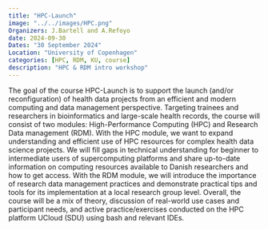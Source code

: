```yaml
---
title: "HPC-Launch"
image: "../../images/HPC.png"
Organizers: J.Bartell and A.Refoyo
date: 2024-09-30
Dates: "30 September 2024"
Location: "University of Copenhagen"
categories: [HPC, RDM, KU, course]
description: "HPC & RDM intro workshop"
---
```


The goal of the course HPC-Launch is to support the launch (and/or reconfiguration) of health data projects from an efficient and modern computing and data management perspective. Targeting trainees and researchers in bioinformatics and large-scale health records, the course will consist of two modules: High-Performance Computing (HPC) and Research Data management (RDM). With the HPC module, we want to expand understanding and efficient use of HPC resources for complex health data science projects. We will fill gaps in technical understanding for beginner to intermediate users of supercomputing platforms and share up-to-date information on computing resources available to Danish researchers and how to get access. With the RDM module, we will introduce the importance of research data management practices and demonstrate practical tips and tools for its implementation at a local research group level. Overall, the course will be a mix of theory, discussion of real-world use cases and participant needs, and active practice/exercises conducted on the HPC platform UCloud (SDU) using bash and relevant IDEs.